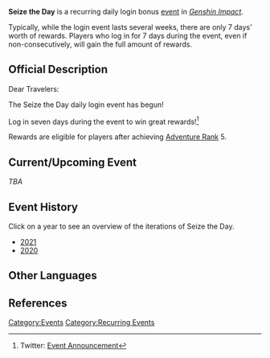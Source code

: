 {{See also|May Fortune Find You}}
'''Seize the Day''' is a recurring daily login bonus [[event]] in ''[[Genshin Impact]]''.

Typically, while the login event lasts several weeks, there are only 7 days' worth of rewards. Players who log in for 7 days during the event, even if non-consecutively, will gain the full amount of rewards.

==Official Description==
Dear Travelers:

The Seize the Day daily login event has begun!

Log in seven days during the event to win great rewards!<ref>Twitter: [https://twitter.com/GenshinImpact/status/1310557371056390146 Event Announcement]</ref>

Rewards are eligible for players after achieving [[Adventure Rank]] 5.

==Current/Upcoming Event==
''TBA''

==Event History==
{{Event History Table}}
Click on a year to see an overview of the iterations of Seize the Day.
* [[Seize the Day/2021|2021]]
* [[Seize the Day/2020|2020]]

==Other Languages==
{{Other Languages
|en      = Seize the Day
|zhs     = 把握每日
|zhs_rm  = Bǎwò Měi Rì
|zht     = 把握每日
|zht_rm  = Bǎwò Měi Rì
|zh_tl   = Seize Every Day
|ja      = 日々精進
|ja_rm   = Hibi Joushin
|ja_tl   = Work Hard Every Day
|ko      = 매일 정진
|ko_rm   = Maeil Jeongjin
|ko_tl   = Devote Every Day
|es      = Aprovecha el día
|es_tl   = Make the Most Out of the Day
|fr      = Instant Présent
|fr_tl   = Present Moment
|ru      = Жить одним днём
|ru_tl   = 
|th      = เป้าหมายประจำวัน
|th_rm   = Paomai Pracha Mwan
|th_tl   = 
|vi      = Sống Tốt Mỗi Ngày
|vi_tl   = 
|de      = Carpe Diem
|de_tl   = Seize the Day
|de_note = The German translation uses the Latin idiom
|id      = Gapai Harimu
|id_tl   = Seize Your Day
|pt      = Aproveitar o Dia
|pt_tl   = 
}}

==References==
{{Reflist}}

[[Category:Events]]
[[Category:Recurring Events]]
